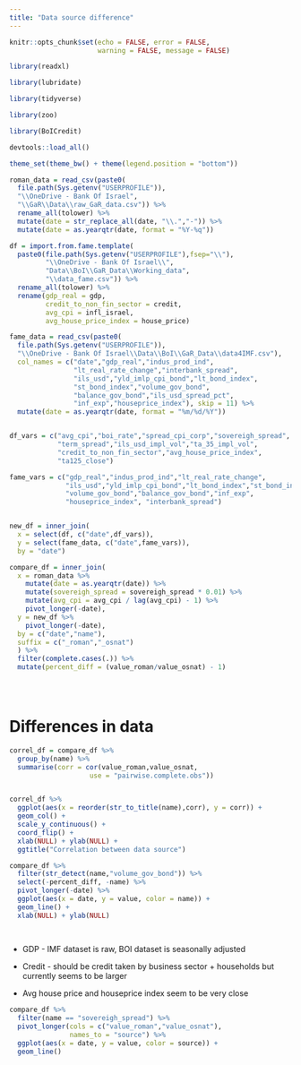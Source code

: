 ```yaml
---
title: "Data source difference"
---
```


```r

knitr::opts_chunk$set(echo = FALSE, error = FALSE,
                      warning = FALSE, message = FALSE)

```



```r

library(readxl)

library(lubridate)

library(tidyverse)

library(zoo)

library(BoICredit)

devtools::load_all()

```


```r

theme_set(theme_bw() + theme(legend.position = "bottom"))

```



```r

roman_data = read_csv(paste0(
  file.path(Sys.getenv("USERPROFILE")),
  "\\OneDrive - Bank Of Israel",
  "\\GaR\\Data\\raw_GaR_data.csv")) %>% 
  rename_all(tolower) %>% 
  mutate(date = str_replace_all(date, "\\.","-")) %>% 
  mutate(date = as.yearqtr(date, format = "%Y-%q"))

df = import.from.fame.template(
  paste0(file.path(Sys.getenv("USERPROFILE"),fsep="\\"),
         "\\OneDrive - Bank Of Israel\\",
         "Data\\BoI\\GaR_Data\\Working_data",
         "\\data_fame.csv")) %>% 
  rename_all(tolower) %>% 
  rename(gdp_real = gdp,
         credit_to_non_fin_sector = credit,
         avg_cpi = infl_israel,
         avg_house_price_index = house_price)

fame_data = read_csv(paste0(
  file.path(Sys.getenv("USERPROFILE")),
  "\\OneDrive - Bank Of Israel\\Data\\BoI\\GaR_Data\\data4IMF.csv"),
  col_names = c("date","gdp_real","indus_prod_ind",
                "lt_real_rate_change","interbank_spread",
                "ils_usd","yld_imlp_cpi_bond","lt_bond_index",
                "st_bond_index","volume_gov_bond",
                "balance_gov_bond","ils_usd_spread_pct",
                "inf_exp","houseprice_index"), skip = 11) %>% 
  mutate(date = as.yearqtr(date, format = "%m/%d/%Y"))



```




```r

df_vars = c("avg_cpi","boi_rate","spread_cpi_corp","sovereigh_spread",
            "term_spread","ils_usd_impl_vol","ta_35_impl_vol",
            "credit_to_non_fin_sector","avg_house_price_index",
            "ta125_close")

fame_vars = c("gdp_real","indus_prod_ind","lt_real_rate_change",
              "ils_usd","yld_imlp_cpi_bond","lt_bond_index","st_bond_index",
              "volume_gov_bond","balance_gov_bond","inf_exp",
              "houseprice_index", "interbank_spread")


new_df = inner_join(
  x = select(df, c("date",df_vars)),
  y = select(fame_data, c("date",fame_vars)),
  by = "date")

```



```r

compare_df = inner_join(
  x = roman_data %>% 
    mutate(date = as.yearqtr(date)) %>% 
    mutate(sovereigh_spread = sovereigh_spread * 0.01) %>% 
    mutate(avg_cpi = avg_cpi / lag(avg_cpi) - 1) %>% 
    pivot_longer(-date),
  y = new_df %>% 
    pivot_longer(-date),
  by = c("date","name"),
  suffix = c("_roman","_osnat")
  ) %>% 
  filter(complete.cases(.)) %>% 
  mutate(percent_diff = (value_roman/value_osnat) - 1)




```


```r


  
  

```


# Differences in data



```r

correl_df = compare_df %>% 
  group_by(name) %>% 
  summarise(corr = cor(value_roman,value_osnat,
                    use = "pairwise.complete.obs"))


correl_df %>% 
  ggplot(aes(x = reorder(str_to_title(name),corr), y = corr)) + 
  geom_col() + 
  scale_y_continuous() + 
  coord_flip() + 
  xlab(NULL) + ylab(NULL) + 
  ggtitle("Correlation between data source")


```


```r

compare_df %>% 
  filter(str_detect(name,"volume_gov_bond")) %>% 
  select(-percent_diff, -name) %>% 
  pivot_longer(-date) %>% 
  ggplot(aes(x = date, y = value, color = name)) + 
  geom_line() + 
  xlab(NULL) + ylab(NULL)
  
  

```


* GDP - IMF dataset is raw, BOI dataset is seasonally adjusted

* Credit  - should be credit taken by business sector + households but
  currently seems to be larger

* Avg house price and houseprice index seem to be very close







```r

compare_df %>% 
  filter(name == "sovereigh_spread") %>% 
  pivot_longer(cols = c("value_roman","value_osnat"),
               names_to = "source") %>% 
  ggplot(aes(x = date, y = value, color = source)) + 
  geom_line()

```

